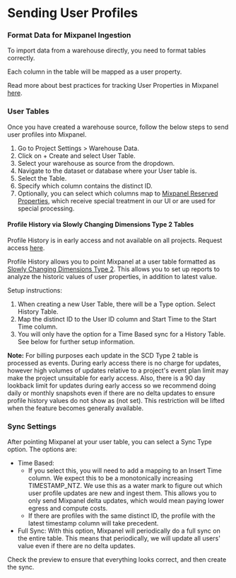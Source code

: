 # Sending User Profiles 

### Format Data for Mixpanel Ingestion

To import data from a warehouse directly, you need to format tables correctly.

Each column in the table will be mapped as a user property. 

Read more about best practices for tracking User Properties in Mixpanel [here](/docs/data-structure/user-profiles).

### User Tables

Once you have created a warehouse source, follow the below steps to send user profiles into Mixpanel.
1. Go to Project Settings > Warehouse Data.
2. Click on + Create and select User Table.
3. Select your warehouse as source from the dropdown.
4. Navigate to the dataset or database where your User table is.
5. Select the Table.
6. Specify which column contains the distinct ID.
7. Optionally, you can select which columns map to [Mixpanel Reserved Properties](/docs/data-structure/user-profiles#reserved-user-properties), which receive special treatment in our UI or are used for special processing.

#### Profile History via Slowly Changing Dimensions Type 2 Tables

<Callout type="info">
  Profile History is in early access and not available on all projects. Request access
  <a href="https://forms.gle/x8mbU6FVe5uHiVXF6">here</a>.
</Callout>

Profile History allows you to point Mixpanel at a user table formatted as [Slowly Changing Dimensions Type 2](https://en.wikipedia.org/wiki/Slowly_changing_dimension#Type_2:_add_new_row). This allows you to set up reports to analyze the historic values of user properties, in addition to latest value.

Setup instructions:
1. When creating a new User Table, there will be a Type option. Select History Table.
2. Map the distinct ID to the User ID column and Start Time to the Start Time column.
3. You will only have the option for a Time Based sync for a History Table. See below for further setup information.


**Note:** For billing purposes each update in the SCD Type 2 table is processed as events.
During early access there is no charge for updates, however high volumes of updates
relative to a project's event plan limit may make the project unsuitable for early access. Also, there is a 90 day lookback limit for updates during early access so we recommend doing daily or monthly snapshots even if there are no delta updates to ensure profile history values do not show as (not set). This restriction will be lifted when the feature becomes generally available.


### Sync Settings
After pointing Mixpanel at your user table, you can select a Sync Type option. The options are: 
- Time Based: 
    - If you select this, you will need to add a mapping to an Insert Time column. We expect this to be a monotonically increasing TIMESTAMP_NTZ. We use this as a water mark to figure out which user profile updates are new and ingest them. This allows you to only send Mixpanel delta updates, which would mean paying lower egress and compute costs.
    - If there are profiles with the same distinct ID, the profile with the latest timestamp column will take precedent.  
- Full Sync: With this option, Mixpanel will periodically do a full sync on the entire table. This means that periodically, we will update all users' value even if there are no delta updates. 

Check the preview to ensure that everything looks correct, and then create the sync.
